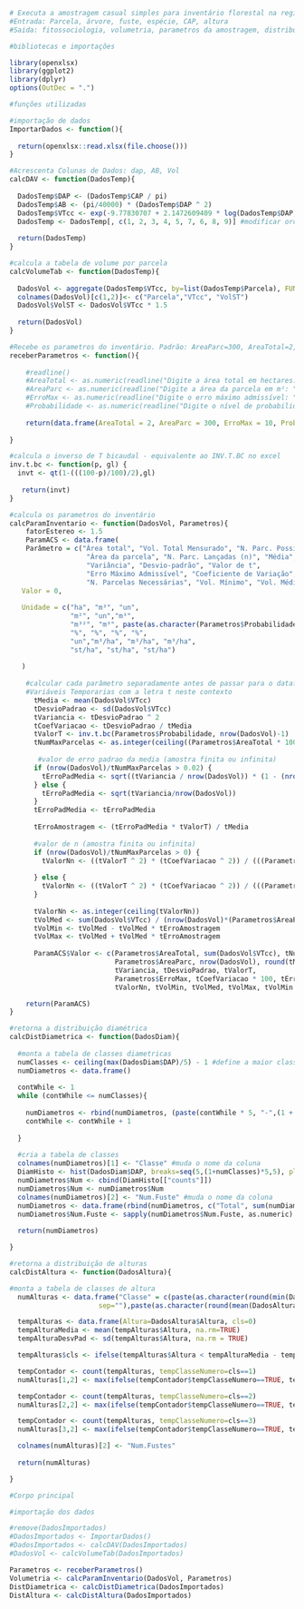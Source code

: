 ```r
# Executa a amostragem casual simples para inventário florestal na região de nova lima mg
#Entrada: Parcela, árvore, fuste, espécie, CAP, altura
#Saida: fitossociologia, volumetria, parametros da amostragem, distribuição de altura e diamétrica 
```

```r
#bibliotecas e importações

library(openxlsx)
library(ggplot2)
library(dplyr)
options(OutDec = ".")

```

```r
#funções utilizadas

#importação de dados
ImportarDados <- function(){
 
  return(openxlsx::read.xlsx(file.choose()))
}

#Acrescenta Colunas de Dados: dap, AB, Vol
calcDAV <- function(DadosTemp){
  
  DadosTemp$DAP <- (DadosTemp$CAP / pi)
  DadosTemp$AB <- (pi/40000) * (DadosTemp$DAP ^ 2)
  DadosTemp$VTcc <- exp(-9.77830707 + 2.1472609409 * log(DadosTemp$DAP, exp(1)) + 0.7804098114 * log(DadosTemp$Altura, exp(1)))
  DadosTemp <- DadosTemp[, c(1, 2, 3, 4, 5, 7, 6, 8, 9)] #modificar ordem das colunas
  
  return(DadosTemp)
}

#calcula a tabela de volume por parcela
calcVolumeTab <- function(DadosTemp){
  
  DadosVol <- aggregate(DadosTemp$VTcc, by=list(DadosTemp$Parcela), FUN=sum)
  colnames(DadosVol)[c(1,2)]<- c("Parcela","VTcc", "VolST")
  DadosVol$VolST <- DadosVol$VTcc * 1.5
  
  return(DadosVol)
}

#Recebe os parametros do inventário. Padrão: AreaParc=300, AreaTotal=2, erro=10, confi=90
receberParametros <- function(){
    
    #readline()
    #AreaTotal <- as.numeric(readline("Digite a área total em hectares: ")) 
    #AreaParc <- as.numeric(readline("Digite a área da parcela em m²: "))
    #ErroMax <- as.numeric(readline("Digite o erro máximo admissível: "))
    #Probabilidade <- as.numeric(readline("Digite o nível de probabilidade: ")) 
  
    return(data.frame(AreaTotal = 2, AreaParc = 300, ErroMax = 10, Probabilidade = 90)) 
      
}

#calcula o inverso de T bicaudal - equivalente ao INV.T.BC no excel
inv.t.bc <- function(p, gl) {
  invt <- qt(1-(((100-p)/100)/2),gl)
 
   return(invt)
}

#calcula os parametros do inventário
calcParamInventario <- function(DadosVol, Parametros){
    fatorEstereo <- 1.5
    ParamACS <- data.frame(
    Parâmetro = c("Área total", "Vol. Total Mensurado", "N. Parc. Possíveis", 
                   "Área da parcela", "N. Parc. Lançadas (n)", "Média", 
                   "Variância", "Desvio-padrão", "Valor de t",
                   "Erro Máximo Admissível", "Coeficiente de Variação", "Erro-padrão da média","Erro de amostragem",
                   "N. Parcelas Necessárias", "Vol. Mínimo", "Vol. Médio", "Vol. Máximo", "St. Mínimo", "St. Médio", "St. Máximo"  ),
   Valor = 0,
   
   Unidade = c("ha", "m³", "un", 
               "m²", "un","m³",
               "m³²", "m³", paste(as.character(Parametros$Probabilidade), "%"),
               "%", "%", "%", "%",
               "un","m³/ha", "m³/ha", "m³/ha",
               "st/ha", "st/ha", "st/ha")
   
   )
  
    #calcular cada parâmetro separadamente antes de passar para o dataframe
    #Variáveis Temporarias com a letra t neste contexto
      tMedia <- mean(DadosVol$VTcc)
      tDesvioPadrao <- sd(DadosVol$VTcc)
      tVariancia <- tDesvioPadrao ^ 2
      tCoefVariacao <- tDesvioPadrao / tMedia
      tValorT <- inv.t.bc(Parametros$Probabilidade, nrow(DadosVol)-1)
      tNumMaxParcelas <- as.integer(ceiling((Parametros$AreaTotal * 10000) / Parametros$AreaParc))
     
       #valor de erro padrao da media (amostra finita ou infinita)
      if (nrow(DadosVol)/tNumMaxParcelas > 0.02) {
        tErroPadMedia <- sqrt((tVariancia / nrow(DadosVol)) * (1 - (nrow(DadosVol) / tNumMaxParcelas)))
      } else {
        tErroPadMedia <- sqrt(tVariancia/nrow(DadosVol))
      }
      tErroPadMedia <- tErroPadMedia
      
      tErroAmostragem <- (tErroPadMedia * tValorT) / tMedia
      
      #valor de n (amostra finita ou infinita)
      if (nrow(DadosVol)/tNumMaxParcelas > 0) {
        tValorNn <- ((tValorT ^ 2) * (tCoefVariacao ^ 2)) / (((Parametros$ErroMax/100)^2) + (((tValorT ^ 2) * (tCoefVariacao ^ 2))/tNumMaxParcelas))
        
      } else {
        tValorNn <- ((tValorT ^ 2) * (tCoefVariacao ^ 2)) / (((Parametros$ErroMax/100)^2))
      }
      
      tValorNn <- as.integer(ceiling(tValorNn))
      tVolMed <- sum(DadosVol$VTcc) / (nrow(DadosVol)*(Parametros$AreaParc/10000))
      tVolMin <- tVolMed - tVolMed * tErroAmostragem
      tVolMax <- tVolMed + tVolMed * tErroAmostragem
      
      ParamACS$Valor <- c(Parametros$AreaTotal, sum(DadosVol$VTcc), tNumMaxParcelas,
                          Parametros$AreaParc, nrow(DadosVol), round(tMedia,5),
                          tVariancia, tDesvioPadrao, tValorT,
                          Parametros$ErroMax, tCoefVariacao * 100, tErroPadMedia * 100, tErroAmostragem * 100,
                          tValorNn, tVolMin, tVolMed, tVolMax, tVolMin * fatorEstereo, tVolMed * fatorEstereo, tVolMax * fatorEstereo)

    return(ParamACS)
} 

#retorna a distribuição diamétrica
calcDistDiametrica <- function(DadosDiam){
  
  #monta a tabela de classes diametricas
  numClasses <- ceiling(max(DadosDiam$DAP)/5) - 1 #define a maior classe
  numDiametros <- data.frame() 
  
  contWhile <- 1
  while (contWhile <= numClasses){
  
    numDiametros <- rbind(numDiametros, (paste(contWhile * 5, "-",(1 + contWhile) * 5, sep = "")))
    contWhile <- contWhile + 1
  
  }
  
  #cria a tabela de classes
  colnames(numDiametros)[1] <- "Classe" #muda o nome da coluna
  DiamHisto <- hist(DadosDiam$DAP, breaks=seq(5,(1+numClasses)*5,5), plot=FALSE) #faz o histograma a cada 5 cm até o máximo
  numDiametros$Num <- cbind(DiamHisto[["counts"]])
  numDiametros$Num <- numDiametros$Num
  colnames(numDiametros)[2] <- "Num.Fuste" #muda o nome da coluna
  numDiametros <- data.frame(rbind(numDiametros, c("Total", sum(numDiametros$Num)))) #soma o total
  numDiametros$Num.Fuste <- sapply(numDiametros$Num.Fuste, as.numeric)
 
  return(numDiametros)

}

#retorna a distribuição de alturas
calcDistAltura <- function(DadosAltura){

#monta a tabela de classes de altura
  numAlturas <- data.frame("Classe" = c(paste(as.character(round(min(DadosAltura$Altura)),1)," - ",as.character(round(mean(DadosAltura$Altura, na.rm=TRUE)-sd(DadosAltura$Altura, na.rm=TRUE), 1)),
                      sep=""),paste(as.character(round(mean(DadosAltura$Altura, na.rm=TRUE) - sd(DadosAltura$Altura, na.rm=TRUE), 1)), " - ", as.character(round(mean(DadosAltura$Altura, na.rm=TRUE) +                           sd(DadosAltura$Altura, na.rm=TRUE), 1)), sep="" ), paste( as.character(round(mean(DadosAltura$Altura, na.rm=TRUE) + sd(DadosAltura$Altura, na.rm=TRUE), 1))," - ",                                          as.character(round(max(DadosAltura$Altura, na.rm=TRUE),1)), sep="")))

  tempAlturas <- data.frame(Altura=DadosAltura$Altura, cls=0)
  tempAlturaMedia <- mean(tempAlturas$Altura, na.rm=TRUE)
  tempAlturaDesvPad <- sd(tempAlturas$Altura, na.rm = TRUE)

  tempAlturas$cls <- ifelse(tempAlturas$Altura < tempAlturaMedia - tempAlturaDesvPad, 1 , ifelse(tempAlturas$Altura >= tempAlturaMedia + tempAlturaDesvPad, 3, 2))

  tempContador <- count(tempAlturas, tempClasseNumero=cls==1)
  numAlturas[1,2] <- max(ifelse(tempContador$tempClasseNumero==TRUE, tempContador$n, 0))

  tempContador <- count(tempAlturas, tempClasseNumero=cls==2)
  numAlturas[2,2] <- max(ifelse(tempContador$tempClasseNumero==TRUE, tempContador$n, 0))

  tempContador <- count(tempAlturas, tempClasseNumero=cls==3)
  numAlturas[3,2] <- max(ifelse(tempContador$tempClasseNumero==TRUE, tempContador$n, 0))

  colnames(numAlturas)[2] <- "Num.Fustes"
  
  return(numAlturas)

}
```

```r

#Corpo principal

#importação dos dados

#remove(DadosImportados)
#DadosImportados <- ImportarDados()
#DadosImportados <- calcDAV(DadosImportados)
#DadosVol <- calcVolumeTab(DadosImportados)

Parametros <- receberParametros()
Volumetria <- calcParamInventario(DadosVol, Parametros)
DistDiametrica <- calcDistDiametrica(DadosImportados)
DistAltura <- calcDistAltura(DadosImportados)
```

